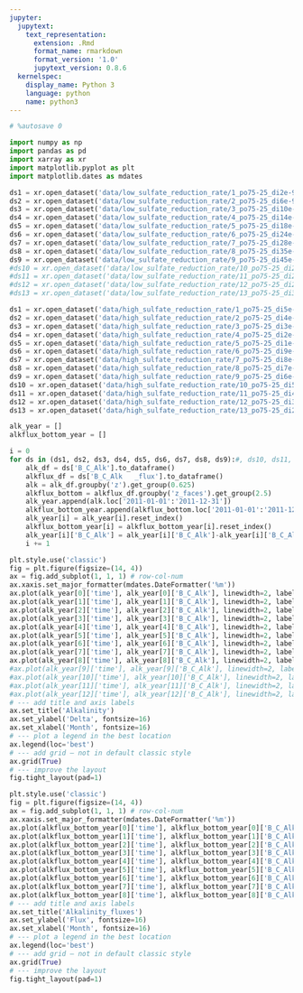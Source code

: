 ```yaml
---
jupyter:
  jupytext:
    text_representation:
      extension: .Rmd
      format_name: rmarkdown
      format_version: '1.0'
      jupytext_version: 0.8.6
  kernelspec:
    display_name: Python 3
    language: python
    name: python3
---
```


```python
# %autosave 0
```

```python
import numpy as np
import pandas as pd
import xarray as xr
import matplotlib.pyplot as plt
import matplotlib.dates as mdates
```

```python
ds1 = xr.open_dataset('data/low_sulfate_reduction_rate/1_po75-25_di2e-9/water.nc')
ds2 = xr.open_dataset('data/low_sulfate_reduction_rate/2_po75-25_di6e-9/water.nc')
ds3 = xr.open_dataset('data/low_sulfate_reduction_rate/3_po75-25_di10e-9/water.nc')
ds4 = xr.open_dataset('data/low_sulfate_reduction_rate/4_po75-25_di14e-9/water.nc')
ds5 = xr.open_dataset('data/low_sulfate_reduction_rate/5_po75-25_di18e-9/water.nc')
ds6 = xr.open_dataset('data/low_sulfate_reduction_rate/6_po75-25_di24e-9/water.nc')
ds7 = xr.open_dataset('data/low_sulfate_reduction_rate/7_po75-25_di28e-9/water.nc')
ds8 = xr.open_dataset('data/low_sulfate_reduction_rate/8_po75-25_di35e-9/water.nc')
ds9 = xr.open_dataset('data/low_sulfate_reduction_rate/9_po75-25_di45e-9/water.nc')
#ds10 = xr.open_dataset('data/low_sulfate_reduction_rate/10_po75-25_di20e-9/water.nc')
#ds11 = xr.open_dataset('data/low_sulfate_reduction_rate/11_po75-25_di24e-9/water.nc')
#ds12 = xr.open_dataset('data/low_sulfate_reduction_rate/12_po75-25_di28e-9/water.nc')
#ds13 = xr.open_dataset('data/low_sulfate_reduction_rate/13_po75-25_di35e-9/water.nc')
```

```python
ds1 = xr.open_dataset('data/high_sulfate_reduction_rate/1_po75-25_di5e-8/water.nc')
ds2 = xr.open_dataset('data/high_sulfate_reduction_rate/2_po75-25_di4e-8/water.nc')
ds3 = xr.open_dataset('data/high_sulfate_reduction_rate/3_po75-25_di3e-8/water.nc')
ds4 = xr.open_dataset('data/high_sulfate_reduction_rate/4_po75-25_di2e-8/water.nc')
ds5 = xr.open_dataset('data/high_sulfate_reduction_rate/5_po75-25_di1e-8/water.nc')
ds6 = xr.open_dataset('data/high_sulfate_reduction_rate/6_po75-25_di9e-9/water.nc')
ds7 = xr.open_dataset('data/high_sulfate_reduction_rate/7_po75-25_di8e-9/water.nc')
ds8 = xr.open_dataset('data/high_sulfate_reduction_rate/8_po75-25_di7e-9/water.nc')
ds9 = xr.open_dataset('data/high_sulfate_reduction_rate/9_po75-25_di6e-9/water.nc')
ds10 = xr.open_dataset('data/high_sulfate_reduction_rate/10_po75-25_di5e-9/water.nc')
ds11 = xr.open_dataset('data/high_sulfate_reduction_rate/11_po75-25_di4e-9/water.nc')
ds12 = xr.open_dataset('data/high_sulfate_reduction_rate/12_po75-25_di3e-9/water.nc')
ds13 = xr.open_dataset('data/high_sulfate_reduction_rate/13_po75-25_di2e-9/water.nc')
```

```python
alk_year = []
alkflux_bottom_year = []
```

```python
i = 0
for ds in (ds1, ds2, ds3, ds4, ds5, ds6, ds7, ds8, ds9):#, ds10, ds11, ds12, ds13):
    alk_df = ds['B_C_Alk'].to_dataframe()
    alkflux_df = ds['B_C_Alk   _flux'].to_dataframe()
    alk = alk_df.groupby('z').get_group(0.625)
    alkflux_bottom = alkflux_df.groupby('z_faces').get_group(2.5)
    alk_year.append(alk.loc['2011-01-01':'2011-12-31'])
    alkflux_bottom_year.append(alkflux_bottom.loc['2011-01-01':'2011-12-31'])
    alk_year[i] = alk_year[i].reset_index()
    alkflux_bottom_year[i] = alkflux_bottom_year[i].reset_index()
    alk_year[i]['B_C_Alk'] = alk_year[i]['B_C_Alk']-alk_year[i]['B_C_Alk'].min()
    i += 1
```

```python
plt.style.use('classic')
fig = plt.figure(figsize=(14, 4))
ax = fig.add_subplot(1, 1, 1) # row-col-num
ax.xaxis.set_major_formatter(mdates.DateFormatter('%m'))
ax.plot(alk_year[0]['time'], alk_year[0]['B_C_Alk'], linewidth=2, label=r'$2e-9$')
ax.plot(alk_year[1]['time'], alk_year[1]['B_C_Alk'], linewidth=2, label=r'$6e-9$')
ax.plot(alk_year[2]['time'], alk_year[2]['B_C_Alk'], linewidth=2, label=r'$10e-9$')
ax.plot(alk_year[3]['time'], alk_year[3]['B_C_Alk'], linewidth=2, label=r'$14e-9$')
ax.plot(alk_year[4]['time'], alk_year[4]['B_C_Alk'], linewidth=2, label=r'$18e-9$')
ax.plot(alk_year[5]['time'], alk_year[5]['B_C_Alk'], linewidth=2, label=r'$24e-9$')
ax.plot(alk_year[6]['time'], alk_year[6]['B_C_Alk'], linewidth=2, label=r'$28e-9$')
ax.plot(alk_year[7]['time'], alk_year[7]['B_C_Alk'], linewidth=2, label=r'$35e-9$')
ax.plot(alk_year[8]['time'], alk_year[8]['B_C_Alk'], linewidth=2, label=r'$45e-9$')
#ax.plot(alk_year[9]['time'], alk_year[9]['B_C_Alk'], linewidth=2, label=r'$20e-9$')
#ax.plot(alk_year[10]['time'], alk_year[10]['B_C_Alk'], linewidth=2, label=r'$24e-9$')
#ax.plot(alk_year[11]['time'], alk_year[11]['B_C_Alk'], linewidth=2, label=r'$28e-9$')
#ax.plot(alk_year[12]['time'], alk_year[12]['B_C_Alk'], linewidth=2, label=r'$35e-9$')
# --- add title and axis labels
ax.set_title('Alkalinity')
ax.set_ylabel('Delta', fontsize=16)
ax.set_xlabel('Month', fontsize=16)
# --- plot a legend in the best location
ax.legend(loc='best')
# --- add grid – not in default classic style
ax.grid(True)
# --- improve the layout
fig.tight_layout(pad=1)
```

```python
plt.style.use('classic')
fig = plt.figure(figsize=(14, 4))
ax = fig.add_subplot(1, 1, 1) # row-col-num
ax.xaxis.set_major_formatter(mdates.DateFormatter('%m'))
ax.plot(alkflux_bottom_year[0]['time'], alkflux_bottom_year[0]['B_C_Alk   _flux'], linewidth=2, label=r'$2e-9$')
ax.plot(alkflux_bottom_year[1]['time'], alkflux_bottom_year[1]['B_C_Alk   _flux'], linewidth=2, label=r'$6e-9$')
ax.plot(alkflux_bottom_year[2]['time'], alkflux_bottom_year[2]['B_C_Alk   _flux'], linewidth=2, label=r'$10e-9$')
ax.plot(alkflux_bottom_year[3]['time'], alkflux_bottom_year[3]['B_C_Alk   _flux'], linewidth=2, label=r'$14e-9$')
ax.plot(alkflux_bottom_year[4]['time'], alkflux_bottom_year[4]['B_C_Alk   _flux'], linewidth=2, label=r'$18e-9$')
ax.plot(alkflux_bottom_year[5]['time'], alkflux_bottom_year[5]['B_C_Alk   _flux'], linewidth=2, label=r'$24e-9$')
ax.plot(alkflux_bottom_year[6]['time'], alkflux_bottom_year[6]['B_C_Alk   _flux'], linewidth=2, label=r'$28e-9$')
ax.plot(alkflux_bottom_year[7]['time'], alkflux_bottom_year[7]['B_C_Alk   _flux'], linewidth=2, label=r'$35e-9$')
ax.plot(alkflux_bottom_year[8]['time'], alkflux_bottom_year[8]['B_C_Alk   _flux'], linewidth=2, label=r'$45e-9$')
# --- add title and axis labels
ax.set_title('Alkalinity_fluxes')
ax.set_ylabel('Flux', fontsize=16)
ax.set_xlabel('Month', fontsize=16)
# --- plot a legend in the best location
ax.legend(loc='best')
# --- add grid – not in default classic style
ax.grid(True)
# --- improve the layout
fig.tight_layout(pad=1)
```

```python

```
